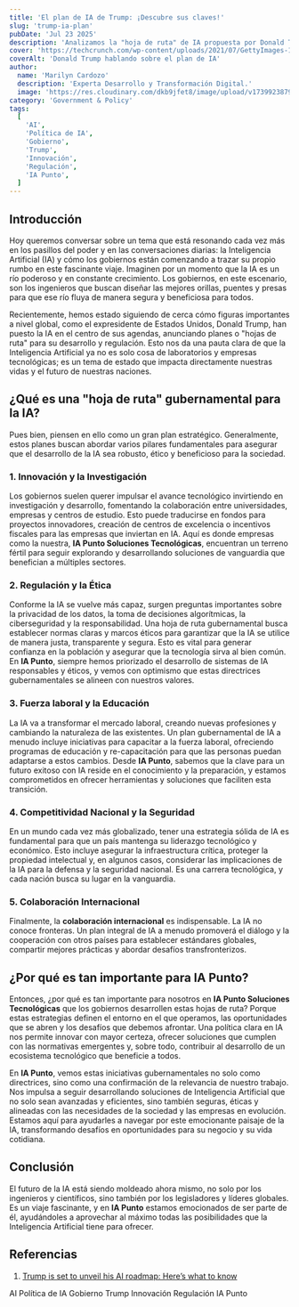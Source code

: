 ```yaml
---
title: 'El plan de IA de Trump: ¡Descubre sus claves!'
slug: 'trump-ia-plan'
pubDate: 'Jul 23 2025'
description: 'Analizamos la "hoja de ruta" de IA propuesta por Donald Trump, explorando sus pilares clave como la innovación, regulación, fuerza laboral, competitividad y colaboración internacional, y su impacto en el panorama tecnológico global.'
cover: 'https://techcrunch.com/wp-content/uploads/2021/07/GettyImages-1327493808.jpg'
coverAlt: 'Donald Trump hablando sobre el plan de IA'
author:
  name: 'Marilyn Cardozo'
  description: 'Experta Desarrollo y Transformación Digital.'
  image: 'https://res.cloudinary.com/dkb9jfet8/image/upload/v1739923879/marilyn_s2mi4a.png'
category: 'Government & Policy'
tags:
  [
    'AI',
    'Política de IA',
    'Gobierno',
    'Trump',
    'Innovación',
    'Regulación',
    'IA Punto',
  ]
---
```


<h2 id="introduccion">Introducción</h2>

Hoy queremos conversar sobre un tema que está resonando cada vez más en los pasillos del poder y en las conversaciones diarias: la Inteligencia Artificial (IA) y cómo los gobiernos están comenzando a trazar su propio rumbo en este fascinante viaje. Imaginen por un momento que la IA es un río poderoso y en constante crecimiento. Los gobiernos, en este escenario, son los ingenieros que buscan diseñar las mejores orillas, puentes y presas para que ese río fluya de manera segura y beneficiosa para todos.

Recientemente, hemos estado siguiendo de cerca cómo figuras importantes a nivel global, como el expresidente de Estados Unidos, Donald Trump, han puesto la IA en el centro de sus agendas, anunciando planes o "hojas de ruta" para su desarrollo y regulación. Esto nos da una pauta clara de que la Inteligencia Artificial ya no es solo cosa de laboratorios y empresas tecnológicas; es un tema de estado que impacta directamente nuestras vidas y el futuro de nuestras naciones.

<h2 id="que-es-una-hoja-de-ruta-gubernamental-para-la-ia">¿Qué es una "hoja de ruta" gubernamental para la IA?</h2>

Pues bien, piensen en ello como un gran plan estratégico. Generalmente, estos planes buscan abordar varios pilares fundamentales para asegurar que el desarrollo de la IA sea robusto, ético y beneficioso para la sociedad.

<h3 id="1-innovacion-e-investigacion">1. Innovación y la Investigación</h3>

Los gobiernos suelen querer impulsar el avance tecnológico invirtiendo en investigación y desarrollo, fomentando la colaboración entre universidades, empresas y centros de estudio. Esto puede traducirse en fondos para proyectos innovadores, creación de centros de excelencia o incentivos fiscales para las empresas que inviertan en IA. Aquí es donde empresas como la nuestra, **IA Punto Soluciones Tecnológicas**, encuentran un terreno fértil para seguir explorando y desarrollando soluciones de vanguardia que benefician a múltiples sectores.

<h3 id="2-regulacion-y-etica">2. Regulación y la Ética</h3>

Conforme la IA se vuelve más capaz, surgen preguntas importantes sobre la privacidad de los datos, la toma de decisiones algorítmicas, la ciberseguridad y la responsabilidad. Una hoja de ruta gubernamental busca establecer normas claras y marcos éticos para garantizar que la IA se utilice de manera justa, transparente y segura. Esto es vital para generar confianza en la población y asegurar que la tecnología sirva al bien común. En **IA Punto**, siempre hemos priorizado el desarrollo de sistemas de IA responsables y éticos, y vemos con optimismo que estas directrices gubernamentales se alineen con nuestros valores.

<h3 id="3-fuerza-laboral-y-educacion">3. Fuerza laboral y la Educación</h3>

La IA va a transformar el mercado laboral, creando nuevas profesiones y cambiando la naturaleza de las existentes. Un plan gubernamental de IA a menudo incluye iniciativas para capacitar a la fuerza laboral, ofreciendo programas de educación y re-capacitación para que las personas puedan adaptarse a estos cambios. Desde **IA Punto**, sabemos que la clave para un futuro exitoso con IA reside en el conocimiento y la preparación, y estamos comprometidos en ofrecer herramientas y soluciones que faciliten esta transición.

<h3 id="4-competitividad-nacional-y-seguridad">4. Competitividad Nacional y la Seguridad</h3>

En un mundo cada vez más globalizado, tener una estrategia sólida de IA es fundamental para que un país mantenga su liderazgo tecnológico y económico. Esto incluye asegurar la infraestructura crítica, proteger la propiedad intelectual y, en algunos casos, considerar las implicaciones de la IA para la defensa y la seguridad nacional. Es una carrera tecnológica, y cada nación busca su lugar en la vanguardia.

<h3 id="5-colaboracion-internacional">5. Colaboración Internacional</h3>

Finalmente, la **colaboración internacional** es indispensable. La IA no conoce fronteras. Un plan integral de IA a menudo promoverá el diálogo y la cooperación con otros países para establecer estándares globales, compartir mejores prácticas y abordar desafíos transfronterizos.

<h2 id="por-que-es-importante-para-ia-punto">¿Por qué es tan importante para IA Punto?</h2>

Entonces, ¿por qué es tan importante para nosotros en **IA Punto Soluciones Tecnológicas** que los gobiernos desarrollen estas hojas de ruta? Porque estas estrategias definen el entorno en el que operamos, las oportunidades que se abren y los desafíos que debemos afrontar. Una política clara en IA nos permite innovar con mayor certeza, ofrecer soluciones que cumplen con las normativas emergentes y, sobre todo, contribuir al desarrollo de un ecosistema tecnológico que beneficie a todos.

En **IA Punto**, vemos estas iniciativas gubernamentales no solo como directrices, sino como una confirmación de la relevancia de nuestro trabajo. Nos impulsa a seguir desarrollando soluciones de Inteligencia Artificial que no solo sean avanzadas y eficientes, sino también seguras, éticas y alineadas con las necesidades de la sociedad y las empresas en evolución. Estamos aquí para ayudarles a navegar por este emocionante paisaje de la IA, transformando desafíos en oportunidades para su negocio y su vida cotidiana.

<h2 id="conclusion">Conclusión</h2>

El futuro de la IA está siendo moldeado ahora mismo, no solo por los ingenieros y científicos, sino también por los legisladores y líderes globales. Es un viaje fascinante, y en **IA Punto** estamos emocionados de ser parte de él, ayudándoles a aprovechar al máximo todas las posibilidades que la Inteligencia Artificial tiene para ofrecer.

<h2 id="referencias">Referencias</h2>

1.  <a href="https://techcrunch.com/2025/07/23/trump-is-set-to-unveil-his-ai-roadmap-heres-what-to-know/" target="_blank" rel="noopener noreferrer">Trump is set to unveil his AI roadmap: Here’s what to know</a>

<div class="flex flex-wrap gap-2 mt-8">
  <span class="inline-block px-3 py-1 bg-primary-100 text-primary-700 text-xs font-semibold rounded-full shadow-sm">AI</span>
  <span class="inline-block px-3 py-1 bg-primary-100 text-primary-700 text-xs font-semibold rounded-full shadow-sm">Política de IA</span>
  <span class="inline-block px-3 py-1 bg-primary-100 text-primary-700 text-xs font-semibold rounded-full shadow-sm">Gobierno</span>
  <span class="inline-block px-3 py-1 bg-primary-100 text-primary-700 text-xs font-semibold rounded-full shadow-sm">Trump</span>
  <span class="inline-block px-3 py-1 bg-primary-100 text-primary-700 text-xs font-semibold rounded-full shadow-sm">Innovación</span>
  <span class="inline-block px-3 py-1 bg-primary-100 text-primary-700 text-xs font-semibold rounded-full shadow-sm">Regulación</span>
  <span class="inline-block px-3 py-1 bg-primary-100 text-primary-700 text-xs font-semibold rounded-full shadow-sm">IA Punto</span>
</div>
